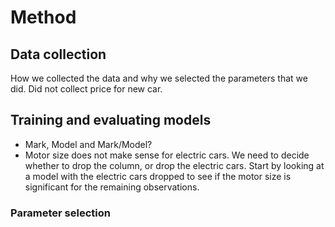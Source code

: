 # Method

## Data collection
How we collected the data and why we selected the parameters that we did. Did not collect price for new car.

## Training and evaluating models
* Mark, Model and Mark/Model?
* Motor size does not make sense for electric cars. We need to decide whether to drop the column, or drop the electric cars. Start by looking at a model with the electric cars dropped to see if the motor size is significant for the remaining observations.

### Parameter selection
